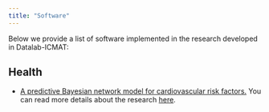 ---
title: "Software"
---

Below we provide a list of software implemented in the research developed in Datalab-ICMAT:

## Health


*  [A predictive Bayesian network model for cardiovascular risk factors.](https://github.com/jmcamachor1/CVD_GeNIe_network) You can read more details about the research [here](https://www.sciencedirect.com/science/article/pii/S016926072300072X).
   


